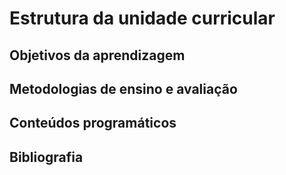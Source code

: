 # Estrutura da unidade curricular

## Objetivos da aprendizagem

## Metodologias de ensino e avaliação

## Conteúdos programáticos

## Bibliografia
